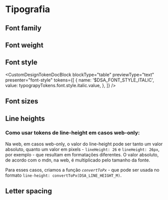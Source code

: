 

<Meta title="Design Tokens/Tipografia" />

# Tipografia

## Font family

<DesignTokenDocBlock categoryName="Font families" showSearch={false} />

## Font weight

<DesignTokenDocBlock categoryName="Font weights" showSearch={false} />

## Font style

<CustomDesignTokenDocBlock
  blockType="table"
  previewType="text"
  presenter="font-style"
  tokens={[
    {
      name: '$DSA_FONT_STYLE_ITALIC',
      value: typograpyTokens.font.style.italic.value,
    },
  ]}
/>

## Font sizes

<DesignTokenDocBlock categoryName="Font sizes" showSearch={false} />

## Line heights

<DesignTokenDocBlock categoryName="Line heights" showSearch={false} />

### Como usar tokens de line-height em casos web-only:

Na web, em casos web-only, o valor do line-height pode ser tanto um valor absoluto, quanto um valor em pixels - `lineHeight: 26` e `lineHeight: 26px`, por exemplo - que resultam em formatações diferentes. O valor absoluto, de acordo com o mdn, na web, é multiplicado pelo tamanho da fonte.

Para esses casos, criamos a função _`convertToPx`_ - que pode ser usada no formato `line-height: convertToPx(DSA_LINE_HEIGHT_M)`.

## Letter spacing

<DesignTokenDocBlock categoryName="Letter spacings" showSearch={false} />

